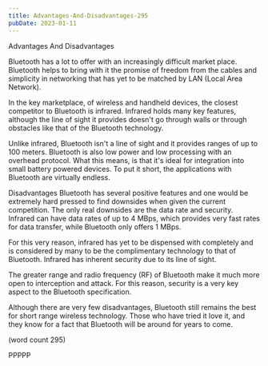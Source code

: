 ```yaml
---
title: Advantages-And-Disadvantages-295
pubDate: 2023-01-11
---
```


Advantages And Disadvantages

Bluetooth has a lot to offer with an increasingly
difficult market place.  Bluetooth helps to bring
with it the promise of freedom from the cables and
simplicity in networking that has yet to be matched
by LAN (Local Area Network).

In the key marketplace, of wireless and handheld
devices, the closest competitor to Bluetooth is
infrared.  Infrared holds many key features, 
although the line of sight it provides doesn't go
through walls or through obstacles like that of the
Bluetooth technology.

Unlike infrared, Bluetooth isn't a line of sight and
it provides ranges of up to 100 meters.  Bluetooth
is also low power and low processing with an 
overhead protocol.  What this means, is that it's 
ideal for integration into small battery powered
devices.  To put it short, the applications with
Bluetooth are virtually endless.  

Disadvantages
Bluetooth has several positive features and one
would be extremely hard pressed to find downsides
when given the current competition.  The only real
downsides are the data rate and security.  Infrared
can have data rates of up to 4 MBps, which provides
very fast rates for data transfer, while Bluetooth
only offers 1 MBps.

For this very reason, infrared has yet to be 
dispensed with completely and is considered by
many to be the complimentary technology to that
of Bluetooth.  Infrared has inherent security due
to its line of sight.  

The greater range and radio frequency (RF) of 
Bluetooth make it much more open to interception and
attack.  For this reason, security is a very key
aspect to the Bluetooth specification.

Although there are very few disadvantages, Bluetooth
still remains the best for short range wireless
technology.  Those who have tried it love it, and
they know for a fact that Bluetooth will be
around for years to come.

(word count 295)

PPPPP